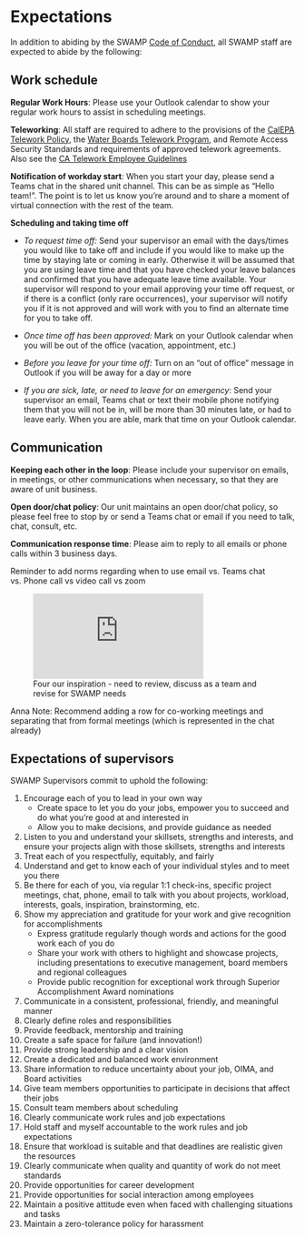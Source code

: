 # Expectations

In addition to abiding by the SWAMP [Code of Conduct](https://cawaterboarddatacenter.github.io/swamp-manual/codeofconduct.html), all SWAMP staff are expected to abide by the following:

## Work schedule

**Regular Work Hours**: Please use your Outlook calendar to show your regular work hours to assist in scheduling meetings.

**Teleworking**: All staff are required to adhere to the provisions of the [CalEPA Telework Policy](https://intranet.calepa.ca.gov/admin-policy/telework/), the [Water Boards Telework Program](https://waternet.waterboards.ca.gov/das/human_resources/telework.shtml), and Remote Access Security Standards and requirements of approved telework agreements. Also see the [CA Telework Employee Guidelines](https://telework.dgs.ca.gov/working-remotely/employee-guidelines/)

**Notification of workday start***:* When you start your day, please send a Teams chat in the shared unit channel. This can be as simple as "Hello team!". The point is to let us know you're around and to share a moment of virtual connection with the rest of the team.

**Scheduling and taking time off**

-   *To request time off:* Send your supervisor an email with the days/times you would like to take off and include if you would like to make up the time by staying late or coming in early. Otherwise it will be assumed that you are using leave time and that you have checked your leave balances and confirmed that you have adequate leave time available. Your supervisor will respond to your email approving your time off request, or if there is a conflict (only rare occurrences), your supervisor will notify you if it is not approved and will work with you to find an alternate time for you to take off.

-   *Once time off has been approved:* Mark on your Outlook calendar when you will be out of the office (vacation, appointment, etc.)

-   *Before you leave for your time off:* Turn on an "out of office" message in Outlook if you will be away for a day or more

-   *If you are sick, late, or need to leave for an emergency*: Send your supervisor an email, Teams chat or text their mobile phone notifying them that you will not be in, will be more than 30 minutes late, or had to leave early. When you are able, mark that time on your Outlook calendar.

## Communication

**Keeping each other in the loop**: Please include your supervisor on emails, in meetings, or other communications when necessary, so that they are aware of unit business.

**Open door/chat policy**: Our unit maintains an open door/chat policy, so please feel free to stop by or send a Teams chat or email if you need to talk, chat, consult, etc.

**Communication response time**: Please aim to reply to all emails or phone calls within 3 business days.

::: callout-note
Reminder to add norms regarding when to use email vs. Teams chat vs. Phone call vs video call vs zoom

![Four our inspiration - need to review, discuss as a team and revise for SWAMP needs](https://mmheadlines.org/wp-content/uploads/2022/03/Communication-Channel-Use-Norm-Chart.pdf)

Anna Note: Recommend adding a row for co-working meetings and separating that from formal meetings (which is represented in the chat already)
:::

## Expectations of supervisors

SWAMP Supervisors commit to uphold the following:

1.  Encourage each of you to lead in your own way
    -   Create space to let you do your jobs, empower you to succeed and do what you're good at and interested in
    -   Allow you to make decisions, and provide guidance as needed
2.  Listen to you and understand your skillsets, strengths and interests, and ensure your projects align with those skillsets, strengths and interests
3.  Treat each of you respectfully, equitably, and fairly
4.  Understand and get to know each of your individual styles and to meet you there
5.  Be there for each of you, via regular 1:1 check-ins, specific project meetings, chat, phone, email to talk with you about projects, workload, interests, goals, inspiration, brainstorming, etc.
6.  Show my appreciation and gratitude for your work and give recognition for accomplishments
    -   Express gratitude regularly though words and actions for the good work each of you do
    -   Share your work with others to highlight and showcase projects, including presentations to executive management, board members and regional colleagues
    -   Provide public recognition for exceptional work through Superior Accomplishment Award nominations
7.  Communicate in a consistent, professional, friendly, and meaningful manner
8.  Clearly define roles and responsibilities
9.  Provide feedback, mentorship and training
10. Create a safe space for failure (and innovation!)
11. Provide strong leadership and a clear vision
12. Create a dedicated and balanced work environment
13. Share information to reduce uncertainty about your job, OIMA, and Board activities
14. Give team members opportunities to participate in decisions that affect their jobs
15. Consult team members about scheduling
16. Clearly communicate work rules and job expectations
17. Hold staff and myself accountable to the work rules and job expectations
18. Ensure that workload is suitable and that deadlines are realistic given the resources
19. Clearly communicate when quality and quantity of work do not meet standards
20. Provide opportunities for career development
21. Provide opportunities for social interaction among employees
22. Maintain a positive attitude even when faced with challenging situations and tasks
23. Maintain a zero-tolerance policy for harassment
